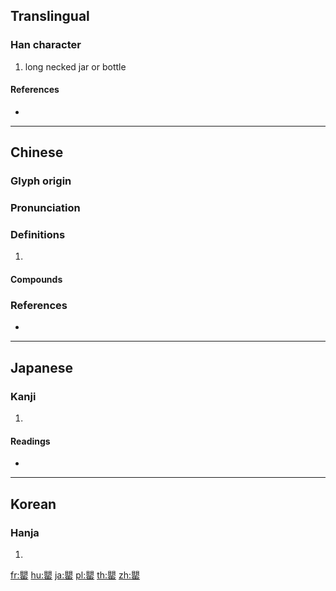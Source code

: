 {{character info/new}}
{{also|罂}}
==Translingual==

===Han character===
{{Han char|rn=121|rad=缶|as=14|sn=20|four=66772|canj=BCOJU}}

# long necked jar or bottle

====References====
* {{Han ref|kx=0946.060|dkj=28185|dj=1386.310|hdz=52939.140|uh=7F4C|ud=32588|bh=C4A2|bd=50338}}

----

==Chinese==
{{zh-forms|s=罂|alt=罃}}

===Glyph origin===
{{Han etym}}

===Pronunciation===
{{zh-pron
|m=yīng
|c=aang1,ang1
|mc=y
|oc=y
|cat=
}}

===Definitions===
{{zh-hanzi}}

# {{rfdef|zh}}

====Compounds====
{{zh-der|罌子桐|罌粟|罌粟花}}

===References===
* {{R:yue:Hanzi}}

----

==Japanese==

===Kanji===
{{ja-kanji|grade=|rs=缶14}}

# {{defn|lang=ja|sort=缶14}}

====Readings====
* {{ja-readings|on=[[おう]] (ō), [[えい]] (ei)|kun=[[もたい]] (motai)|nanori=}}

----

==Korean==

===Hanja===
{{ko-hanja|hangeul=앵|eumhun=|rv=aeng|mr=aeng|y=ayng}}

# {{defn|lang=ko|sort=缶14}}

[[fr:罌]]
[[hu:罌]]
[[ja:罌]]
[[pl:罌]]
[[th:罌]]
[[zh:罌]]